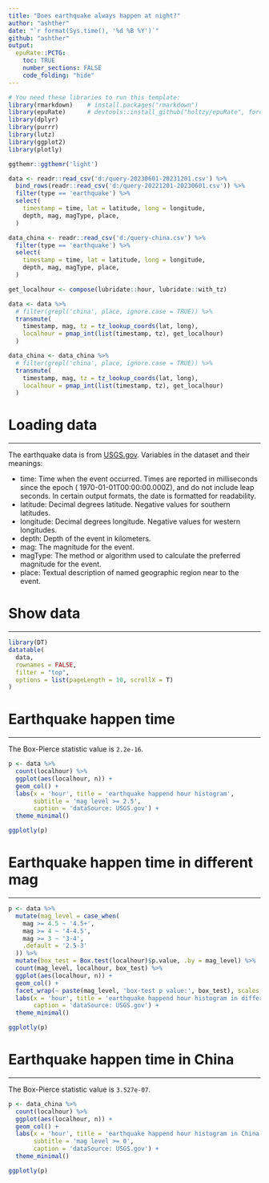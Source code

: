 ---
title: "Does earthquake always happen at night?"
author: "ashther"
date: "`r format(Sys.time(), '%d %B %Y')`"
github: "ashther"
output:
  epuRate::PCTG:
    toc: TRUE
    number_sections: FALSE
    code_folding: "hide"
---

```{r, echo=FALSE, message=FALSE, warning=FALSE}
# You need these libraries to run this template:
library(rmarkdown)    # install.packages("rmarkdown") 
library(epuRate)      # devtools::install_github("holtzy/epuRate", force=TRUE)
library(dplyr)
library(purrr)
library(lutz)
library(ggplot2)
library(plotly)

ggthemr::ggthemr('light')

data <- readr::read_csv('d:/query-20230601-20231201.csv') %>% 
  bind_rows(readr::read_csv('d:/query-20221201-20230601.csv')) %>% 
  filter(type == 'earthquake') %>% 
  select(
    timestamp = time, lat = latitude, long = longitude, 
    depth, mag, magType, place, 
  )

data_china <- readr::read_csv('d:/query-china.csv') %>% 
  filter(type == 'earthquake') %>% 
  select(
    timestamp = time, lat = latitude, long = longitude, 
    depth, mag, magType, place, 
  )

get_localhour <- compose(lubridate::hour, lubridate::with_tz)

data <- data %>% 
  # filter(grepl('china', place, ignore.case = TRUE)) %>%
  transmute(
    timestamp, mag, tz = tz_lookup_coords(lat, long), 
    localhour = pmap_int(list(timestamp, tz), get_localhour)
  )

data_china <- data_china %>% 
  # filter(grepl('china', place, ignore.case = TRUE)) %>%
  transmute(
    timestamp, mag, tz = tz_lookup_coords(lat, long), 
    localhour = pmap_int(list(timestamp, tz), get_localhour)
  )

```

# Loading data

------------------------------------------------------------------------

The earthquake data is from [USGS.gov](https://earthquake.usgs.gov/earthquakes/search/). Variables in the dataset and their meanings:

-   time: Time when the event occurred. Times are reported in milliseconds since the epoch ( 1970-01-01T00:00:00.000Z), and do not include leap seconds. In certain output formats, the date is formatted for readability.
-   latitude: Decimal degrees latitude. Negative values for southern latitudes.
-   longitude: Decimal degrees longitude. Negative values for western longitudes.
-   depth: Depth of the event in kilometers.
-   mag: The magnitude for the event.
-   magType: The method or algorithm used to calculate the preferred magnitude for the event.
-   place: Textual description of named geographic region near to the event.

# Show data

------------------------------------------------------------------------

```{r}
library(DT)
datatable(
  data, 
  rownames = FALSE, 
  filter = "top", 
  options = list(pageLength = 10, scrollX = T)
)
```

# Earthquake happen time

------------------------------------------------------------------------

The Box-Pierce statistic value is `2.2e-16`.

```{r, message=FALSE, warning=FALSE, fig.width=9}
p <- data %>% 
  count(localhour) %>% 
  ggplot(aes(localhour, n)) + 
  geom_col() + 
  labs(x = 'hour', title = 'earthquake happend hour histogram', 
       subtitle = 'mag level >= 2.5', 
       caption = 'dataSource: USGS.gov') + 
  theme_minimal()

ggplotly(p)
```

# Earthquake happen time in different mag

------------------------------------------------------------------------

```{r, message=FALSE, warning=FALSE, fig.width=9}
p <- data %>% 
  mutate(mag_level = case_when(
    mag >= 4.5 ~ '4.5+', 
    mag >= 4 ~ '4-4.5', 
    mag >= 3 ~ '3-4', 
    .default = '2.5-3'
  )) %>% 
  mutate(box_test = Box.test(localhour)$p.value, .by = mag_level) %>% 
  count(mag_level, localhour, box_test) %>%
  ggplot(aes(localhour, n)) + 
  geom_col() + 
  facet_wrap(~ paste(mag_level, 'box-test p value:', box_test), scales = 'free') + 
  labs(x = 'hour', title = 'earthquake happend hour histogram in different mag', 
       caption = 'dataSource: USGS.gov') + 
  theme_minimal()

ggplotly(p)
```

# Earthquake happen time in China

------------------------------------------------------------------------

The Box-Pierce statistic value is `3.527e-07`.

```{r, message=FALSE, warning=FALSE, fig.width=9}
p <- data_china %>% 
  count(localhour) %>% 
  ggplot(aes(localhour, n)) + 
  geom_col() + 
  labs(x = 'hour', title = 'earthquake happend hour histogram in China', 
       subtitle = 'mag level >= 0', 
       caption = 'dataSource: USGS.gov') + 
  theme_minimal()

ggplotly(p)
```


